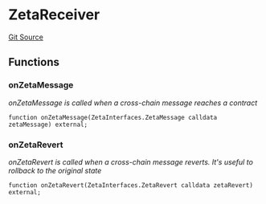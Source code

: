 # ZetaReceiver
[Git Source](https://github.com/zeta-chain/protocol-contracts/blob/main/docs/src/contracts/zevm/legacy/ZetaConnectorZEVM.sol)


## Functions
### onZetaMessage

*onZetaMessage is called when a cross-chain message reaches a contract*


```solidity
function onZetaMessage(ZetaInterfaces.ZetaMessage calldata zetaMessage) external;
```

### onZetaRevert

*onZetaRevert is called when a cross-chain message reverts.
It's useful to rollback to the original state*


```solidity
function onZetaRevert(ZetaInterfaces.ZetaRevert calldata zetaRevert) external;
```

